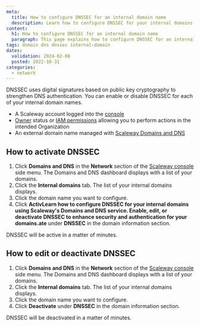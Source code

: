 ```yaml
---
meta:
  title: How to configure DNSSEC for an internal domain name
  description: Learn how to configure DNSSEC for your internal domains using Scaleway's Domains and DNS service. Enable, edit, or deactivate DNSSEC to enhance security and authentication for your domains.
content:
  h1: How to configure DNSSEC for an internal domain name
  paragraph: This page explains how to configure DNSSEC for an internal domain name.
tags: domain dns dnssec internal-domain
dates:
  validation: 2024-02-08
  posted: 2022-10-31
categories:
  - network
---
```


DNSSEC uses digital signatures based on public key cryptography to strengthen DNS authentication. You can enable or disable DNSSEC for each of your internal domain names.

<Macro id="requirements" />

- A Scaleway account logged into the [console](https://console.scaleway.com)
- [Owner](/identity-and-access-management/iam/concepts/#owner) status or [IAM permissions](/identity-and-access-management/iam/concepts/#permission) allowing you to perform actions in the intended Organization
- An external domain name managed with [Scaleway Domains and DNS](https://www.scaleway.com/en/domains-and-dns/)

## How to activate DNSSEC

1. Click **Domains and DNS** in the **Network** section of the [Scaleway console](https://console.scaleway.com) side menu. The Domains and DNS dashboard displays with a list of your domains.
2. Click the **Internal domains** tab. The list of your internal domains displays.
3. Click the domain name you want to configure.
4. Click **ActivLearn how to configure DNSSEC for your internal domains using Scaleway's Domains and DNS service. Enable, edit, or deactivate DNSSEC to enhance security and authentication for your domains.ate** under **DNSSEC** in the domain information section.
    <Lightbox src="scaleway-domain-dnssec.webp" alt="" />

DNSSEC will be active in a matter of minutes.

## How to edit or deactivate DNSSEC

1. Click **Domains and DNS** in the **Network** section of the [Scaleway console](https://console.scaleway.com) side menu. The Domains and DNS dashboard displays with a list of your domains.
2. Click the **Internal domains** tab. The list of your internal domains displays.
3. Click the domain name you want to configure.
4. Click **Deactivate** under **DNSSEC** in the domain information section.

DNSSEC will be deactivated in a matter of minutes.


